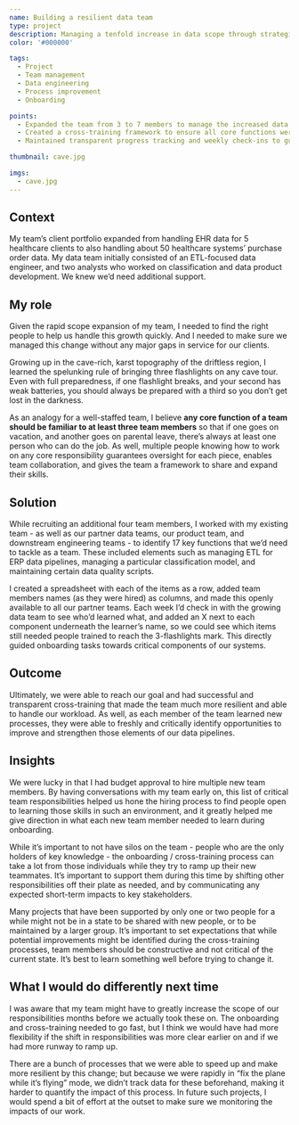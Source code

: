 ```yaml
---
name: Building a resilient data team
type: project
description: Managing a tenfold increase in data scope through strategic team expansion and cross-training
color: '#000000'

tags:
  - Project
  - Team management
  - Data engineering
  - Process improvement
  - Onboarding

points:
  - Expanded the team from 3 to 7 members to manage the increased data handling responsibilities
  - Created a cross-training framework to ensure all core functions were known by at least three team members
  - Maintained transparent progress tracking and weekly check-ins to guide onboarding and skill development

thumbnail: cave.jpg

imgs:
  - cave.jpg
---
```


## Context

My team’s client portfolio expanded from handling EHR data for 5 healthcare clients to also handling about 50 healthcare systems’ purchase order data. My data team initially consisted of an ETL-focused data engineer, and two analysts who worked on classification and data product development. We knew we’d need additional support.

## My role

Given the rapid scope expansion of my team, I needed to find the right people to help us handle this growth quickly. And I needed to make sure we managed this change without any major gaps in service for our clients.

Growing up in the cave-rich, karst topography of the driftless region, I learned the spelunking rule of bringing three flashlights on any cave tour. Even with full preparedness, if one flashlight breaks, and your second has weak batteries, you should always be prepared with a third so you don’t get lost in the darkness.

As an analogy for a well-staffed team, I believe <b>any core function of a team should be familiar to at least three team members</b> so that if one goes on vacation, and another goes on parental leave, there’s always at least one person who can do the job. As well, multiple people knowing how to work on any core responsibility guarantees oversight for each piece, enables team collaboration, and gives the team a framework to share and expand their skills.

## Solution

While recruiting an additional four team members, I worked with my existing team - as well as our partner data teams, our product team, and downstream engineering teams - to identify 17 key functions that we’d need to tackle as a team. These included elements such as managing ETL for ERP data pipelines, managing a particular classification model, and maintaining certain data quality scripts.

I created a spreadsheet with each of the items as a row, added team members names (as they were hired) as columns, and made this openly available to all our partner teams. Each week I’d check in with the growing data team to see who’d learned what, and added an X next to each component underneath the learner’s name, so we could see which items still needed people trained to reach the 3-flashlights mark. This directly guided onboarding tasks towards critical components of our systems.

## Outcome

Ultimately, we were able to reach our goal and had successful and transparent cross-training that made the team much more resilient and able to handle our workload. As well, as each member of the team learned new processes, they were able to freshly and critically identify opportunities to improve and strengthen those elements of our data pipelines.

## Insights

We were lucky in that I had budget approval to hire multiple new team members. By having conversations with my team early on, this list of critical team responsibilities helped us hone the hiring process to find people open to learning those skills in such an environment, and it greatly helped me give direction in what each new team member needed to learn during onboarding.

While it’s important to not have silos on the team - people who are the only holders of key knowledge - the onboarding / cross-training process can take a lot from those individuals while they try to ramp up their new teammates. It’s important to support them during this time by shifting other responsibilities off their plate as needed, and by communicating any expected short-term impacts to key stakeholders.

Many projects that have been supported by only one or two people for a while might not be in a state to be shared with new people, or to be maintained by a larger group. It’s important to set expectations that while potential improvements might be identified during the cross-training processes, team members should be constructive and not critical of the current state. It’s best to learn something well before trying to change it.

## What I would do differently next time

I was aware that my team might have to greatly increase the scope of our responsibilities months before we actually took these on. The onboarding and cross-training needed to go fast, but I think we would have had more flexibility if the shift in responsibilities was more clear earlier on and if we had more runway to ramp up.

There are a bunch of processes that we were able to speed up and make more resilient by this change; but because we were rapidly in “fix the plane while it’s flying” mode, we didn’t track data for these beforehand, making it harder to quantify the impact of this process. In future such projects, I would spend a bit of effort at the outset to make sure we monitoring the impacts of our work.
